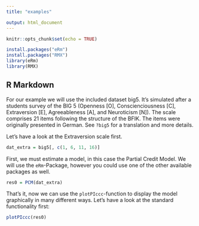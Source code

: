 ```yaml
---
title: "examples"

output: html_document
---
```


```r
knitr::opts_chunk$set(echo = TRUE)
```

```r
install.packages("eRm")
install.packages("RMX")
library(eRm)
library(RMX)
```

## R Markdown

For our example we will use the included dataset big5. It's simulated after a students survey of the BIG 5 (Openness [O], Conscienciousness [C], Extraversion [E], Agreeableness [A], and Neuroticism [N]). The scale comprises 21 items following the structure of the BFIK. The items were originally presented in German. See `?big5` for a translation and more details.

Let's have a look at the Extraversion scale first.

```r
dat_extra = big5[, c(1, 6, 11, 16)]
```

First, we must estimate a model, in this case the Partial Credit Model. We will use the `eRm`-Package, however you could use one of the other available packages as well.

```r
res0 = PCM(dat_extra)
```

That's it, now we can use the `plotPIccc`-function to display the model graphically in many different ways. Let's have a look at the standard functionality first:

```r
plotPIccc(res0)
```

